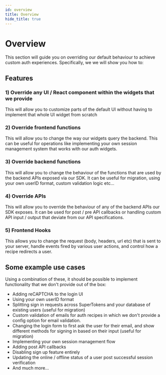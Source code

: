```yaml
---
id: overview
title: Overview
hide_title: true
---
```


<!-- COPY DOCS -->
<!-- ./thirdpartyemailpassword/advanced-customizations/overview.mdx -->

# Overview

This section will guide you on overriding our default behaviour to achieve custom auth experiences. Specifically, we we will show you how to:

## Features

### 1) Override any UI / React component within the widgets that we provide
This will allow you to customize parts of the default UI without having to implement that whole UI widget from scratch

### 2) Override frontend functions
This will allow you to change the way our widgets query the backend. This can be useful for operations like implementing your own session management system that works with our auth widgets.

### 3) Override backend functions
This will allow you to change the behaviour of the functions that are used by the backend APIs exposed via our SDK. It can be useful for migration, using your own userID format, custom validation logic etc...

### 4) Override APIs
This will allow you to override the behaviour of any of the backend APIs our SDK exposes. It can be used for post / pre API callbacks or handling custom API input / output that deviate from our API specifications.

### 5) Frontend Hooks
This allows you to change the request (body, headers, url etc) that is sent to your server, handle events fired by various user actions, and control how a recipe redirects a user.

## Some example use cases
Using a combination of these, it should be possible to implement functionality that we don't provide out of the box:
- Adding reCAPTCHA to the login UI
- Using your own userID format
- Splitting sign in requests across SuperTokens and your database of existing users (useful for migration)
- Custom validation of emails for auth recipes in which we don't provide a config option for email validation.
- Changing the login form to first ask the user for their email, and show different methods for signing in based on their input (useful for migration)
- Implementing your own session management flow
- Adding post API callbacks
- Disabling sign up feature entirely
- Updating the online / offline status of a user post successful session verification
- And much more...
